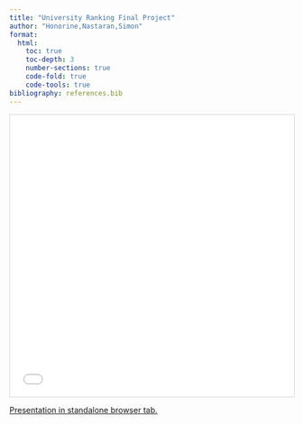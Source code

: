 ```yaml
---
title: "University Ranking Final Project"
author: "Honorine,Nastaran,Simon"
format: 
  html:
    toc: true 
    toc-depth: 3 
    number-sections: true
    code-fold: true
    code-tools: true
bibliography: references.bib
---
```

```{=html}
<iframe class="slide-deck" style="border:1px solid lightgray;" width="100%" height="500" src="presentationFN.html"></iframe>
```
[Presentation in standalone browser tab.](presentationFN.html){.internal target="_blank"}
